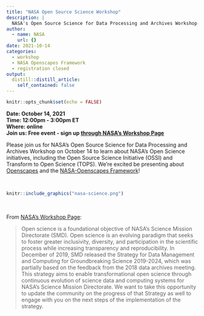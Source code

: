 ```yaml
---
title: "NASA Open Source Science Workshop"
description: |
  NASA's Open Source Science for Data Processing and Archives Workshop
author:
  - name: NASA
    url: {}
date: 2021-10-14
categories: 
  - workshop
  - NASA Openscapes Framework
  - registration closed
output:
  distill::distill_article:
    self_contained: false
---
```


```r
knitr::opts_chunk$set(echo = FALSE)
```

**Date: October 14, 2021**  
**Time: 12:00pm - 3:00pm ET**  
**Where: online**  
**Join us: Free event - sign up [through NASA's Workshop Page](https://science.nasa.gov/researchers/science-data/open-source-science-workshop)**  

Please join us for NASA’s Open Source Science for Data Processing and Archives Workshop on October 14 to learn about NASA's Open Science initiatives, including the Open Source Science Initiative (OSSI) and Transform to Open Science (TOPS). We're excited be presenting about [Openscapes](https://openscapes.org/approach) and the [NASA-Openscapes Framework](https://nasa-openscapes.github.io)!

<br>

```r
knitr::include_graphics("nasa-science.png")  
```

<br>

From [NASA's Workshop Page](https://science.nasa.gov/researchers/science-data/open-source-science-workshop): 

> Open science is a foundational objective of NASA’s Science Mission Directorate (SMD). Open science is an evolving paradigm that seeks to foster greater inclusivity, diversity, and participation in the scientific process while increasing transparency and reproducibility. In December of 2019, SMD released the Strategy for Data Management and Computing for Groundbreaking Science 2019-2024, which was partially based on the feedback from the 2018 data archives meeting. This strategy aims to enable transformational open science through continuous evolution of science data and computing systems for NASA’s Science Mission Directorate. We want to take this opportunity to update the community on the progress of that Strategy as well to engage with you on the next steps of the implementation of the strategy. 
